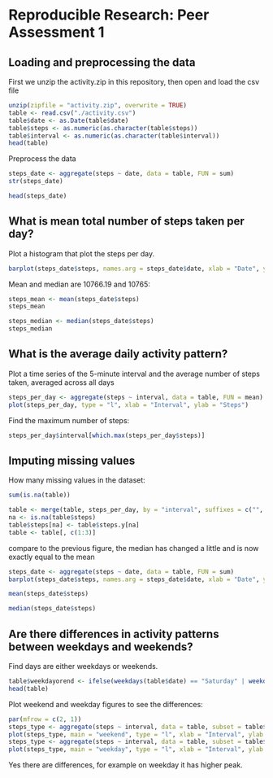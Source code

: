 # Reproducible Research: Peer Assessment 1

## Loading and preprocessing the data

First we unzip the activity.zip in this repository, then open and load the csv file

``` r
unzip(zipfile = "activity.zip", overwrite = TRUE)
table <- read.csv("./activity.csv")
table$date <- as.Date(table$date)
table$steps <- as.numeric(as.character(table$steps))
table$interval <- as.numeric(as.character(table$interval))
head(table)
```


Preprocess the data

``` r
steps_date <- aggregate(steps ~ date, data = table, FUN = sum)
str(steps_date)
```


``` r
head(steps_date)
```


## What is mean total number of steps taken per day?

Plot a histogram that plot the steps per day.
``` r
barplot(steps_date$steps, names.arg = steps_date$date, xlab = "Date", ylab = "Steps")
```

Mean and median are 10766.19 and 10765:

``` r
steps_mean <- mean(steps_date$steps)
steps_mean
```


``` r
steps_median <- median(steps_date$steps)
steps_median
```


## What is the average daily activity pattern?

Plot a time series of the 5-minute interval and the average number of steps taken, averaged across all days


``` r
steps_per_day <- aggregate(steps ~ interval, data = table, FUN = mean)
plot(steps_per_day, type = "l", xlab = "Interval", ylab = "Steps")
```


Find the maximum number of steps:


``` r
steps_per_day$interval[which.max(steps_per_day$steps)]
```



## Imputing missing values

How many missing values in the dataset:


``` r
sum(is.na(table))
```


``` r
table <- merge(table, steps_per_day, by = "interval", suffixes = c("", ".y"))
na <- is.na(table$steps)
table$steps[na] <- table$steps.y[na]
table <- table[, c(1:3)]
```



compare to the previous figure, the median has changed a little and is now exactly equal to the mean
 
 
``` r
steps_date <- aggregate(steps ~ date, data = table, FUN = sum)
barplot(steps_date$steps, names.arg = steps_date$date, xlab = "Date", ylab = "Steps")
```


``` r
mean(steps_date$steps)
```

``` r
median(steps_date$steps)
```


## Are there differences in activity patterns between weekdays and weekends?

Find days are either weekdays or weekends.

``` r
table$weekdayorend <- ifelse(weekdays(table$date) == "Saturday" | weekdays(table$date) == "Sunday", "weekend", "weekday")
head(table)
```


Plot weekend and weekday figures to see the differences:

``` r
par(mfrow = c(2, 1))
steps_type <- aggregate(steps ~ interval, data = table, subset = table$weekdayorend == "weekend", FUN = mean)
plot(steps_type, main = "weekend", type = "l", xlab = "Interval", ylab = "Steps")
steps_type <- aggregate(steps ~ interval, data = table, subset = table$weekdayorend == "weekday", FUN = mean)
plot(steps_type, main = "weekday", type = "l", xlab = "Interval", ylab = "Steps")
```

Yes there are differences, for example on weekday it has higher peak.
